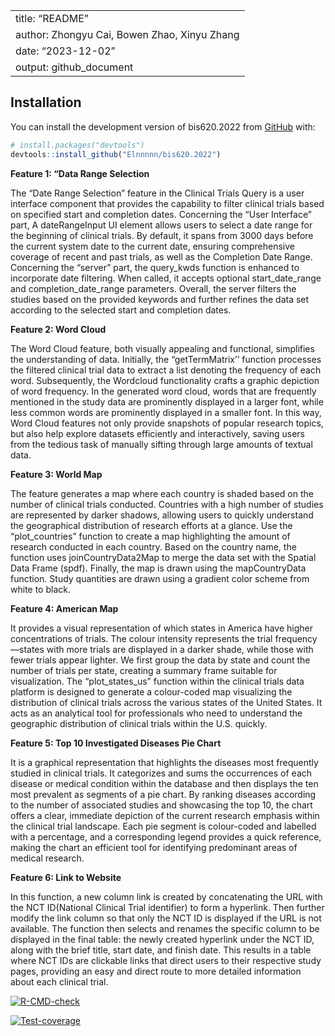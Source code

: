 
---
title: "README"
author: Zhongyu Cai, Bowen Zhao, Xinyu Zhang
date: "2023-12-02"
output: github_document
---

## Installation

You can install the development version of bis620.2022 from [GitHub](https://github.com/) with:

``` r
# install.packages("devtools")
devtools::install_github("Elnnnnn/bis620.2022")
```


**Feature 1: “Data Range Selection**

The “Date Range Selection” feature in the Clinical Trials Query is a user interface component that provides the capability to filter clinical trials based on specified start and completion dates. Concerning the “User Interface” part, A dateRangeInput UI element allows users to select a date range for the beginning of clinical trials. By default, it spans from 3000 days before the current system date to the current date, ensuring comprehensive coverage of recent and past trials, as well as the Completion Date Range. Concerning the “server” part, the query_kwds function is enhanced to incorporate date filtering. When called, it accepts optional start_date_range and completion_date_range parameters. Overall, the server filters the studies based on the provided keywords and further refines the data set according to the selected start and completion dates.


**Feature 2: Word Cloud**

The Word Cloud feature, both visually appealing and functional, simplifies the understanding of data. Initially, the "getTermMatrix'' function processes the filtered clinical trial data to extract a list denoting the frequency of each word. Subsequently, the Wordcloud functionality crafts a graphic depiction of word frequency. In the generated word cloud, words that are frequently mentioned in the study data are prominently displayed in a larger font, while less common words are prominently displayed in a smaller font. In this way, Word Cloud features not only provide snapshots of popular research topics, but also help explore datasets efficiently and interactively, saving users from the tedious task of manually sifting through large amounts of textual data.


**Feature 3: World Map**

The feature generates a map where each country is shaded based on the number of clinical trials conducted. Countries with a high number of studies are represented by darker shadows, allowing users to quickly understand the geographical distribution of research efforts at a glance. Use the “plot_countries” function to create a map highlighting the amount of research conducted in each country. Based on the country name, the function uses joinCountryData2Map to merge the data set with the Spatial Data Frame (spdf). Finally, the map is drawn using the mapCountryData function. Study quantities are drawn using a gradient color scheme from white to black.


**Feature 4: American Map**

It provides a visual representation of which states in America have higher concentrations of trials. The colour intensity represents the trial frequency—states with more trials are displayed in a darker shade, while those with fewer trials appear lighter. We first group the data by state and count the number of trials per state, creating a summary frame suitable for visualization. The “plot_states_us” function within the clinical trials data platform is designed to generate a colour-coded map visualizing the distribution of clinical trials across the various states of the United States. It acts as an analytical tool for professionals who need to understand the geographic distribution of clinical trials within the U.S. quickly.


**Feature 5: Top 10 Investigated Diseases Pie Chart**

 It is a graphical representation that highlights the diseases most frequently studied in clinical trials. It categorizes and sums the occurrences of each disease or medical condition within the database and then displays the ten most prevalent as segments of a pie chart. By ranking diseases according to the number of associated studies and showcasing the top 10, the chart offers a clear, immediate depiction of the current research emphasis within the clinical trial landscape. Each pie segment is colour-coded and labelled with a percentage, and a corresponding legend provides a quick reference, making the chart an efficient tool for identifying predominant areas of medical research.


**Feature 6: Link to Website**

In this function, a new column link is created by concatenating the URL with the NCT ID(National Clinical Trial identifier) to form a hyperlink. Then further modify the link column so that only the NCT ID is displayed if the URL is not available. The function then selects and renames the specific column to be displayed in the final table: the newly created hyperlink under the NCT ID, along with the brief title, start date, and finish date. This results in a table where NCT IDs are clickable links that direct users to their respective study pages, providing an easy and direct route to more detailed information about each clinical trial.




<!-- badges: start -->
[![R-CMD-check](https://github.com/Elnnnnn/bis620.2022/actions/workflows/R-CMD-check.yaml/badge.svg)](https://github.com/Elnnnnn/bis620.2022/actions/workflows/R-CMD-check.yaml)
<!-- badges: end -->

<!-- badges: start -->
[![Test-coverage](https://github.com/Elnnnnn/bis620.2022/actions/workflows/test-coverage.yaml/badge.svg)](https://github.com/Elnnnnn/bis620.2022/actions/workflows/test-coverage.yaml)
<!-- badges: end -->

